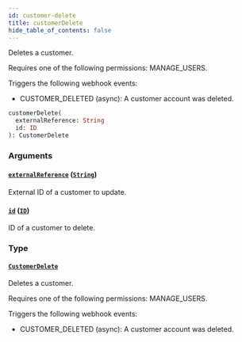 ```yaml
---
id: customer-delete
title: customerDelete
hide_table_of_contents: false
---
```


Deletes a customer.

Requires one of the following permissions: MANAGE_USERS.

Triggers the following webhook events:

- CUSTOMER_DELETED (async): A customer account was deleted.

```graphql
customerDelete(
  externalReference: String
  id: ID
): CustomerDelete
```

### Arguments

#### [`externalReference`](#) ([`String`](../../../developer/api-reference/scalars/string))

External ID of a customer to update.

#### [`id`](#) ([`ID`](../../../developer/api-reference/scalars/id))

ID of a customer to delete.

### Type

#### [`CustomerDelete`](../../../developer/api-reference/objects/customer-delete)

Deletes a customer.

Requires one of the following permissions: MANAGE_USERS.

Triggers the following webhook events:

- CUSTOMER_DELETED (async): A customer account was deleted.
